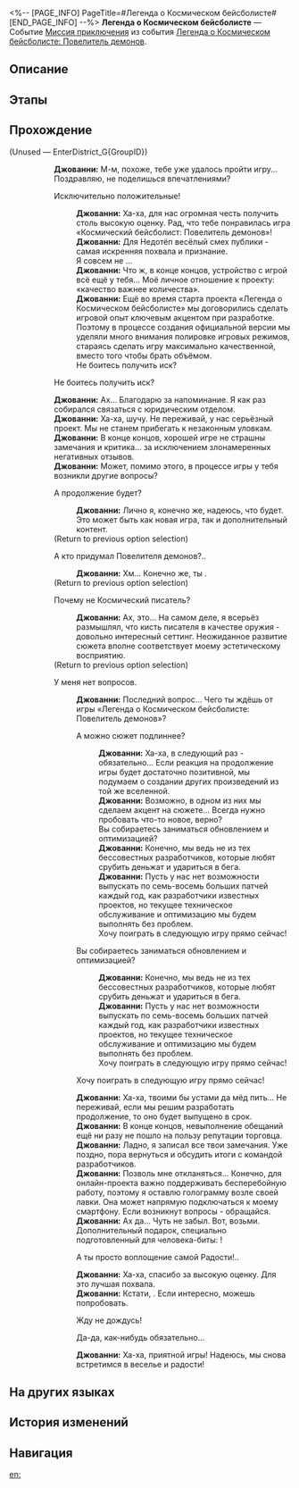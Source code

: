 <%-- [PAGE_INFO]
PageTitle=#Легенда о Космическом бейсболисте#
[END_PAGE_INFO] --%>
{{Дополнить|Диалоги.}}
{{Миссия Инфобокс
|id              = 8033102
|Название        = 
|Изображение     = Миссия Легенда о Космическом бейсболисте.png
|Тип             = Миссия приключения
|Событие         = Легенда о Космическом бейсболисте: Повелитель демонов
|Глава           = 
|Условия         = Завершена [[Продолжение Освоения]] ''[[Андалузская обезьяна]]''
|Персонажи       = Джованни; Первопроходец
|СтартЛокация    = [[Пенакония]] — [[Академия оригами]]
|Мир             = Пенакония
|Предыдущая      = 
|Следующая       = 
|Награды         = 
}}
'''Легенда о Космическом бейсболисте''' — Событие [[Миссия приключения]] из события [[Легенда о Космическом бейсболисте: Повелитель демонов]].

==Описание==
{{Описание|<!--официальное описание из Перекрёстка судеб-->}}

==Этапы==


==Прохождение==
{{Дополнить}}

;(Unused &mdash; EnterDistrict_G{GroupID})
:{{tx}}
::'''Джованни:''' М-м, похоже, тебе уже удалось пройти игру... Поздравляю, не поделишься впечатлениями?
::{{Диалог|Стрелка}} Исключительно положительные!
:::'''Джованни:''' Ха-ха, для нас огромная честь получить столь высокую оценку. Рад, что тебе понравилась игра «Космический бейсболист: Повелитель демонов»!
:::'''Джованни:''' Для Недотёп весёлый смех публики - самая искренняя похвала и признание.
:::Я совсем не {{MC|ж=наигралась|м=наигрался}}...
:::'''Джованни:''' Что ж, в конце концов, устройство с игрой всё ещё у тебя... Моё личное отношение к проекту: «качество важнее количества».
:::'''Джованни:''' Ещё во время старта проекта «Легенда о Космическом бейсболисте» мы договорились сделать игровой опыт ключевым акцентом при разработке. Поэтому в процессе создания официальной версии мы уделяли много внимания полировке игровых режимов, стараясь сделать игру максимально качественной, вместо того чтобы брать объёмом.
:::Не боитесь получить иск?
::{{Диалог|Стрелка}} Не боитесь получить иск?
::'''Джованни:''' Ах... Благодарю за напоминание. Я как раз собирался связаться с юридическим отделом.
::'''Джованни:''' Ха-ха, шучу. Не переживай, у нас серьёзный проект. Мы не станем прибегать к незаконным уловкам.
::'''Джованни:''' В конце концов, хорошей игре не страшны замечания и критика... за исключением злонамеренных негативных отзывов.
::'''Джованни:''' Может, помимо этого, в процессе игры у тебя возникли другие вопросы?
::{{tx}}
::{{Диалог|Разговор}} А продолжение будет?
:::'''Джованни:''' Лично я, конечно же, надеюсь, что будет. Это может быть как новая игра, так и дополнительный контент.
:::{{tx}}
::;(Return to previous option selection)
::{{Диалог|Разговор}} А кто придумал Повелителя демонов?..
:::'''Джованни:''' Хм... Конечно же, ты {{MC|ж=сама|м=сам}}.
:::{{tx}}
::;(Return to previous option selection)
::{{Диалог|Разговор}} Почему не Космический писатель?
:::'''Джованни:''' Ах, это... На самом деле, я всерьёз размышлял, что кисть писателя в качестве оружия - довольно интересный сеттинг. Неожиданное развитие сюжета вполне соответствует моему эстетическому восприятию.
:::{{tx}}
::;(Return to previous option selection)
::{{Диалог|Стрелка}} У меня нет вопросов.
:::'''Джованни:''' Последний вопрос... Чего ты ждёшь от игры «Легенда о Космическом бейсболисте: Повелитель демонов»?
:::{{Диалог|Стрелка}} А можно сюжет подлиннее?
::::'''Джованни:''' Ха-ха, в следующий раз - обязательно... Если реакция на продолжение игры будет достаточно позитивной, мы подумаем о создании других произведений из той же вселенной.
::::'''Джованни:''' Возможно, в одном из них мы сделаем акцент на сюжете... Всегда нужно пробовать что-то новое, верно?
::::Вы собираетесь заниматься обновлением и оптимизацией?
::::'''Джованни:''' Конечно, мы ведь не из тех бессовестных разработчиков, которые любят срубить деньжат и удариться в бега.
::::'''Джованни:''' Пусть у нас нет возможности выпускать по семь-восемь больших патчей каждый год, как разработчики известных проектов, но текущее техническое обслуживание и оптимизацию мы будем выполнять без проблем.
::::Хочу поиграть в следующую игру прямо сейчас!
:::{{Диалог|Стрелка}} Вы собираетесь заниматься обновлением и оптимизацией?
::::'''Джованни:''' Конечно, мы ведь не из тех бессовестных разработчиков, которые любят срубить деньжат и удариться в бега.
::::'''Джованни:''' Пусть у нас нет возможности выпускать по семь-восемь больших патчей каждый год, как разработчики известных проектов, но текущее техническое обслуживание и оптимизацию мы будем выполнять без проблем.
::::Хочу поиграть в следующую игру прямо сейчас!
:::{{Диалог|Стрелка}} Хочу поиграть в следующую игру прямо сейчас!
:::'''Джованни:''' Ха-ха, твоими бы устами да мёд пить... Не переживай, если мы решим разработать продолжение, то оно будет выпущено в срок.
:::'''Джованни:''' В конце концов, невыполнение обещаний ещё ни разу не пошло на пользу репутации торговца.
:::'''Джованни:''' Ладно, я записал все твои замечания. Уже поздно, пора вернуться и обсудить итоги с командой разработчиков.
:::'''Джованни:''' Позволь мне откланяться... Конечно, для онлайн-проекта важно поддерживать бесперебойную работу, поэтому я оставлю голограмму возле своей лавки. Она может напрямую подключаться к моему смартфону. Если возникнут вопросы - обращайся.
:::'''Джованни:''' Ах да... Чуть не забыл. Вот, возьми. Дополнительный подарок, специально подготовленный для человека-биты: {{Цвет|Ключевой|nobold=1|Похвала высокой морали}}!
:::{{Диалог|Стрелка}} А ты просто воплощение самой Радости!..
:::'''Джованни:''' Ха-ха, спасибо за высокую оценку. Для {{Rubi|нас|Недотёпы}} это лучшая похвала.
:::'''Джованни:''' Кстати, {{Цвет|Ключевой|nobold=1|мы как раз починили устройство с бета-версией игры}}. Если интересно, можешь попробовать.
:::{{Диалог|Стрелка}} Жду не дождусь!
:::{{Диалог|Стрелка}} Да-да, как-нибудь обязательно...
:::'''Джованни:''' Ха-ха, приятной игры! Надеюсь, мы снова встретимся в веселье и радости!
:::{{tx}}
{{Диалог Конец}}

==На других языках==
{{На других языках
|en   = Legend of the Galactic Baseballer
|zhs  = 银河球棒侠传说
|zht  = 銀河球棒俠傳說
|ja   = 銀河打者伝説
|ko   = 은하 방망이 협객 전설
|es   = La leyenda del Bate Galáctico
|fr   = La légende de la batte galactique
|ru   = Легенда о Космическом бейсболисте
|th   = ตำนานอัศวินเบสบอลแห่งกาแล็กซี
|vi   = Huyền Thoại Hiệp Sĩ Gậy Bóng Chày Ngân Hà
|de   = Die Legende vom Galaktischen Baseballer
|id   = Legenda Manusia Pentung
|pt   = Lenda do Grande Jogador de Beisebol da Galáxia
}}

==История изменений==
{{История изменений|3.5}}

==Навигация==
{{Миссия приключения Навбокс|Глава }}

[[en:]]
